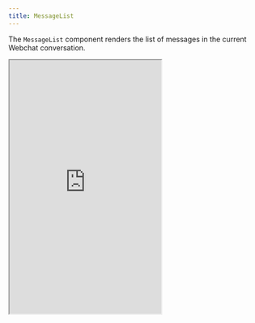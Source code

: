 ```yaml
---
title: MessageList
---
```


The `MessageList` component renders the list of messages in the current Webchat conversation.

<Panel>
<Tabs>
    <Tab title="Example">
        <iframe
            src="https://botpress.github.io/docs-examples/iframe.html?args=&globals=&id=messagelist--primary"
            title="MessageList component"
            className="w-full rounded-xl"
            height="500px"
            />
    </Tab>
    <Tab title="Code">
        ```tsx App.tsx
        import { MessageList, useWebchat, Configuration } from '@botpress/webchat'

        const { client, messages, isTyping, user } = useWebchat({
          clientId: '$CLIENT_ID$', // Insert your Client ID here
        })

        const config: Configuration = {
          botName: 'SupportBot',
          botAvatar: 'https://picsum.photos/id/80/400',
          botDescription: 'Your virtual assistant for all things support.',
        }

        const enrichedMessages: RichMessageObject[] = useMemo(
          () =>
            messages.map((message) => {
              const { authorId } = message
              const direction = authorId === user?.id ? 'outgoing' : 'incoming'
              return {
                ...message,
                direction,
                sender:
                  direction === 'outgoing'
                    ? { name: user?.name ?? 'You', avatar: user?.pictureUrl }
                    : { name: config.botName ?? 'Bot', avatar: config.botAvatar },
              }
            }),
          [config.botAvatar, config.botName, messages, user?.id, user?.name, user?.pictureUrl]
        )

        function App() {
          return (
            <MessageList
              botAvatar={config.botAvatar}
              botName={config.botName}
              botDescription={config.botDescription}
              isTyping={isTyping}
              showMarquee={true}
              messages={enrichedMessages}
              sendMessage={client?.sendMessage}
            />
          )
        }
        ```
    </Tab>
</Tabs>
</Panel>

## Props

<Note>
  Although all of the `MessageList` component's props are optional, you need to send the [messages](#messages) prop to display messages.
</Note>

<ResponseField name="botAvatar" type="string">
  The bot’s avatar image URL, used when rendering bot messages or typing indicators.
</ResponseField>
<ResponseField name="botName" type="string">
  The display name of the bot. Also shown in the marquee and typing indicator when no custom sender name is set.
</ResponseField>
<ResponseField name="botDescription" type="string">
  The bot’s short description, used in the marquee area above the message list if enabled.
</ResponseField>
<ResponseField name="isTyping" type="boolean">
  Whether the bot is currently "typing." When `true`, a typing indicator bubble is displayed at the end of
  the message list.
</ResponseField>
<ResponseField name="headerMessage" type="string">
  A message shown at the top of the chat window before any user or bot messages. Useful for welcome or onboarding text.
</ResponseField>
<ResponseField name="messages" type="RichMessageObject[]">
  An array of message objects to render in the chat. Can include standard user (`'outgoing'`) and bot (`'incoming'`) messages, as well as system (`'system'`)
  messages.

  <Warning>
  When using the `MessageList` component, you need to handle the creation of this array yourself. Copy the code example on this page for a working implementation.
  </Warning>
</ResponseField>
<ResponseField name="renderers" type="Partial<Renderers>">
  A mapping of custom message renderers used to override how specific block types are displayed.
</ResponseField>
<ResponseField name="sendMessage" type="(payload: IntegrationMessage) => void">
  A callback function used to send a new message from the message list as a reply.
  This is used by input messages (e.g. Button, Dropdown) where the user's input is sent directly from the message list in a message object.
  This means that `sendMessage` is required if your want to use the `Button`, `Dropdown` or any input message types.
</ResponseField>
<ResponseField name="showMarquee" type="boolean">
  Whether to show the bot marquee (bot name, avatar, and description) at the top of the message list. Defaults to
  `true`.
</ResponseField>